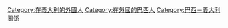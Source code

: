 [[Category:在義大利的外國人|Category:在義大利的外國人]]
[[Category:在外國的巴西人|Category:在外國的巴西人]]
[[Category:巴西－義大利關係|Category:巴西－義大利關係]]